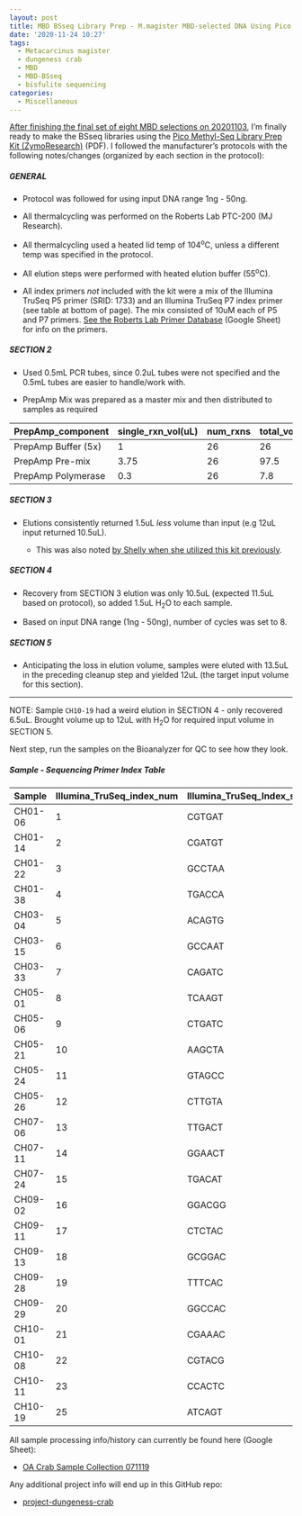 ```yaml
---
layout: post
title: MBD BSseq Library Prep - M.magister MBD-selected DNA Using Pico Methyl-Seq Kit
date: '2020-11-24 10:27'
tags:
  - Metacarcinus magister
  - dungeness crab
  - MBD
  - MBD-BSseq
  - bisfulite sequencing
categories:
  - Miscellaneous
---
```

[After finishing the final set of eight MBD selections on 20201103](https://robertslab.github.io/sams-notebook/2020/11/03/MBD-Selection-M.magister-Sheared-Gill-gDNA-16-of-24-Samples-Set-3-of-3.html), I'm finally ready to make the BSseq libraries using the [Pico Methyl-Seq Library Prep Kit (ZymoResearch)](https://github.com/RobertsLab/resources/blob/master/protocols/Commercial_Protocols/ZymoResearch_PicoMethylseq.pdf) (PDF). I followed the manufacturer's protocols with the following notes/changes (organized by each section in the protocol):

##### GENERAL

- Protocol was followed for using input DNA range 1ng - 50ng.

- All thermalcycling was performed on the Roberts Lab PTC-200 (MJ Research).

- All thermalcycling used a heated lid temp of 104<sup>o</sup>C, unless a different temp was specified in the protocol.

- All elution steps were performed with heated elution buffer (55<sup>o</sup>C).

- All index primers _not_ included with the kit were a mix of the Illumina TruSeq P5 primer (SRID: 1733) and an Illumina TruSeq P7 index primer (see table at bottom of page). The mix consisted of 10uM each of P5 and P7 primers. [See the Roberts Lab Primer Database](https://docs.google.com/spreadsheets/d/14m2kkFhxcoKWWIGoAD_7VOVsAg9wilME2UcSLqfnqLI/edit?usp=sharing) (Google Sheet) for info on the primers.

##### SECTION 2

- Used 0.5mL PCR tubes, since 0.2uL tubes were not specified and the 0.5mL tubes are easier to handle/work with.

- PrepAmp Mix was prepared as a master mix and then distributed to samples as required

| PrepAmp_component   | single_rxn_vol(uL) | num_rxns | total_vol(uL) |
|---------------------|--------------------|----------|---------------|
| PrepAmp Buffer (5x) | 1                  | 26       | 26            |
| PrepAmp Pre-mix     | 3.75               | 26       | 97.5          |
| PrepAmp Polymerase  | 0.3                | 26       | 7.8           |

##### SECTION 3

- Elutions consistently returned 1.5uL _less_ volume than input (e.g 12uL input returned 10.5uL).

  - This was also noted [by Shelly when she utilized this kit previously](https://shellytrigg.github.io/122th-post/).

##### SECTION 4

- Recovery from SECTION 3 elution was only 10.5uL (expected 11.5uL based on protocol), so added 1.5uL H<sub>2</sub>O to each sample.

- Based on input DNA range (1ng - 50ng), number of cycles was set to 8.

##### SECTION 5

- Anticipating the loss in elution volume, samples were eluted with 13.5uL in the preceding cleanup step and yielded 12uL (the target input volume for this section).

---

NOTE: Sample `CH10-19` had a weird elution in SECTION 4 - only recovered 6.5uL. Brought volume up to 12uL with H<sub>2</sub>O for required input volume in SECTION 5.

Next step, run the samples on the Bioanalyzer for QC to see how they look.



##### Sample - Sequencing Primer Index Table

| Sample  | Illumina_TruSeq_index_num | Illumina_TruSeq_Index_seq | SRID/ZymoID |
|---------|---------------------------|---------------------------|-------------|
| CH01-06 | 1                         | CGTGAT                    | 1732        |
| CH01-14 | 2                         | CGATGT                    | A           |
| CH01-22 | 3                         | GCCTAA                    | 1731        |
| CH01-38 | 4                         | TGACCA                    | B           |
| CH03-04 | 5                         | ACAGTG                    | C           |
| CH03-15 | 6                         | GCCAAT                    | D           |
| CH03-33 | 7                         | CAGATC                    | E           |
| CH05-01 | 8                         | TCAAGT                    | 1730        |
| CH05-06 | 9                         | CTGATC                    | 1729        |
| CH05-21 | 10                        | AAGCTA                    | 1728        |
| CH05-24 | 11                        | GTAGCC                    | 1727        |
| CH05-26 | 12                        | CTTGTA                    | F           |
| CH07-06 | 13                        | TTGACT                    | 1726        |
| CH07-11 | 14                        | GGAACT                    | 1725        |
| CH07-24 | 15                        | TGACAT                    | 1724        |
| CH09-02 | 16                        | GGACGG                    | 1723        |
| CH09-11 | 17                        | CTCTAC                    | 1722        |
| CH09-13 | 18                        | GCGGAC                    | 1721        |
| CH09-28 | 19                        | TTTCAC                    | 1720        |
| CH09-29 | 20                        | GGCCAC                    | 1719        |
| CH10-01 | 21                        | CGAAAC                    | 1718        |
| CH10-08 | 22                        | CGTACG                    | 1717        |
| CH10-11 | 23                        | CCACTC                    | 1805        |
| CH10-19 | 25                        | ATCAGT                    | 1804        |

All sample processing info/history can currently be found here (Google Sheet):

- [OA Crab Sample Collection 071119](https://docs.google.com/spreadsheets/d/1ym0XnYVts98tIUCn0kIaU6VuvqxzV7LoSx9RHwLdiIs/edit?usp=sharing)

Any additional project info will end up in this GitHub repo:

- [project-dungeness-crab](https://github.com/RobertsLab/project-dungeness-crab)
